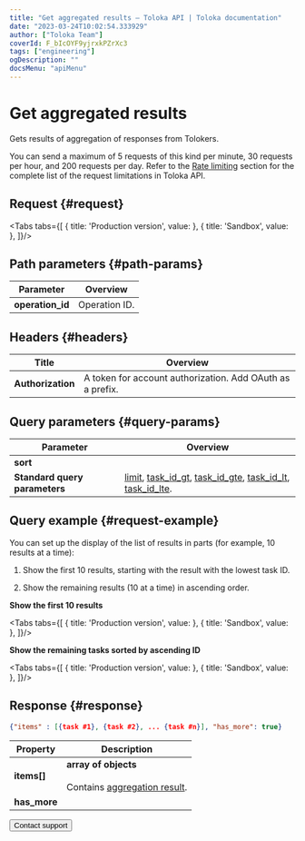 ```yaml
---
title: "Get aggregated results — Toloka API | Toloka documentation"
date: "2023-03-24T10:02:54.333929"
author: ["Toloka Team"]
coverId: F_bIcOYF9yjrxkPZrXc3
tags: ["engineering"]
ogDescription: ""
docsMenu: "apiMenu"
---
```



# Get aggregated results

<Announce/>

Gets results of aggregation of responses from Tolokers.

<Note mode="restriction" title="Restriction">

You can send a maximum of 5 requests of this kind per minute, 30 requests per hour, and 200 requests per day. Refer to the [Rate limiting](/docs/api/rate-limiting) section for the complete list of the request limitations in Toloka API.

</Note>

## Request {#request}

<Tabs tabs={[
  { title: 'Production version', value: <GetAggregatedResultList1/> },
  { title: 'Sandbox', value: <GetAggregatedResultList2/> },
]}/>

## Path parameters {#path-params}

Parameter | Overview
----- | -----
**operation_id** | Operation ID.

## Headers {#headers}

Title | Overview
----- | -----
**Authorization** | A token for account authorization. Add OAuth as a prefix.

## Query parameters {#query-params}

<QueryParams/>

Parameter | Overview
----- | -----
**sort** | <GetAggregatedResultTable1/>
**Standard query parameters** | [limit](/docs/api/standard-query-parameters#limit), [task_id_gt](/docs/api/standard-query-parameters#task_id_gt), [task_id_gte](/docs/api/standard-query-parameters#task_id_gte), [task_id_lt](/docs/api/standard-query-parameters#task_id_lt), [task_id_lte](/docs/api/standard-query-parameters#task_id_lte).

## Query example {#request-example}

You can set up the display of the list of results in parts (for example, 10 results at a time):

1. Show the first 10 results, starting with the result with the lowest task ID.

1. Show the remaining results (10 at a time) in ascending order.

**Show the first 10 results**

<Tabs tabs={[
  { title: 'Production version', value: <GetAggregatedResultList3/> },
  { title: 'Sandbox', value: <GetAggregatedResultList4/> },
]}/>

**Show the remaining tasks sorted by ascending ID**

<Tabs tabs={[
  { title: 'Production version', value: <GetAggregatedResultList5/> },
  { title: 'Sandbox', value: <GetAggregatedResultList6/> },
]}/>

## Response {#response}

```json
{"items" : [{task #1}, {task #2}, ... {task #n}], "has_more": true}
```

Property | Description
----- | -----
**items[]** | **array of objects**<br/><br/>Contains [aggregation result](/docs/api/aggregate-by-task).
**has_more** | <HasMore/>

<Button themeColor="light" view="default" size="l" type="link" url="/docs/guide/troubleshooting/support?form-source=api-get-aggregated-result">Contact support</Button>
